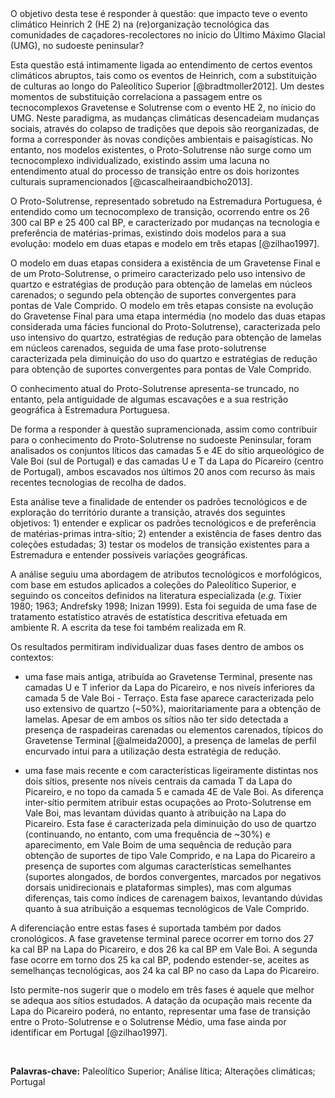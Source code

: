 O objetivo desta tese é responder à questão: que impacto teve o evento climático Heinrich 2 (HE 2) na (re)organização tecnológica das comunidades de caçadores-recolectores no início do Último Máximo Glacial (UMG), no sudoeste peninsular?  \par

Esta questão está intimamente ligada ao entendimento de certos eventos climáticos abruptos, tais como os eventos de Heinrich, com a substituição de culturas ao longo do Paleolítico Superior [@bradtmoller2012]. Um destes momentos de substituição correlaciona a passagem entre os tecnocomplexos Gravetense e Solutrense com o evento HE 2, no ínicio do UMG. Neste paradigma, as mudanças climáticas desencadeiam mudanças sociais, através do colapso de tradições que depois são reorganizadas, de forma a corresponder às novas condições ambientais e paisagísticas. No entanto, nos modelos existentes, o Proto-Solutrense não surge como um tecnocomplexo individualizado, existindo assim uma lacuna no entendimento atual do processo de transição entre os dois horizontes culturais supramencionados  [@cascalheiraandbicho2013].

O Proto-Solutrense, representado sobretudo na Estremadura Portuguesa, é entendido como um tecnocomplexo de transição, ocorrendo entre os 26 300 cal BP e 25 400 cal BP, e caracterizado por mudanças na tecnologia e preferência de matérias-primas, existindo dois modelos para a sua evolução: modelo em duas etapas e modelo em três etapas [@zilhao1997].

O modelo em duas etapas considera a existência de um Gravetense Final e de um Proto-Solutrense, o primeiro caracterizado pelo uso intensivo de quartzo e estratégias de produção para obtenção de lamelas em núcleos carenados; o segundo pela obtenção de suportes convergentes para pontas de Vale Comprido. O modelo em três etapas consiste na evolução do Gravetense Final para uma etapa intermédia (no modelo das duas etapas considerada uma fácies funcional do Proto-Solutrense), caracterizada pelo uso intensivo do quartzo, estratégias de redução para obtenção de lamelas em núcleos carenados, seguida de uma fase proto-solutrense caracterizada pela diminuição do uso do quartzo e estratégias de redução para obtenção de suportes convergentes para pontas de Vale Comprido. 

O conhecimento atual do Proto-Solutrense apresenta-se truncado, no entanto, pela antiguidade de algumas escavações e a sua restrição geográfica à Estremadura Portuguesa.

De forma a responder à questão supramencionada, assim como contribuir para o conhecimento do Proto-Solutrense no sudoeste Peninsular, foram analisados os conjuntos líticos das camadas 5 e 4E do sítio arqueológico de Vale Boi (sul de Portugal) e das camadas U e T da Lapa do Picareiro (centro de Portugal), ambos escavados nos últimos 20 anos com recurso às mais recentes tecnologias de recolha de dados. 

Esta análise teve a finalidade de entender os padrões tecnológicos e de exploração do território durante a transição, através dos seguintes objetivos: 1) entender e explicar os padrões tecnológicos e de preferência de matérias-primas intra-sítio; 2) entender a existência de fases dentro das coleções estudadas; 3) testar os modelos de transição existentes para a Estremadura e entender possíveis variações geográficas.

A análise seguiu uma abordagem de atributos tecnológicos e morfológicos, com base em estudos aplicados a coleções do Paleolítico Superior, e seguindo os conceitos definidos na literatura especializada (*e.g.* Tixier 1980; 1963; Andrefsky 1998; Inizan 1999). Esta foi seguida de uma fase de tratamento estatístico através de estatística descritiva efetuada em ambiente R. A escrita da tese foi também realizada em R.

Os resultados permitiram individualizar duas fases dentro de ambos os contextos: 

- uma fase mais antiga, atribuída ao Gravetense Terminal, presente nas camadas U e T inferior da Lapa do Picareiro, e nos niveís inferiores da camada 5 de Vale Boi - Terraço. Esta fase aparece caracterizada pelo uso extensivo de quartzo (~50%), maioritariamente para a obtenção de lamelas. Apesar de em ambos os sítios não ter sido detectada a presença de raspadeiras carenadas ou elementos carenados, típicos do Gravetense Terminal [@almeida2000], a presença de lamelas de perfil encurvado intui para a utilização desta estratégia de redução. 

- uma fase mais recente e com características ligeiramente distintas nos dois sítios, presente nos níveis centrais da camada T da Lapa do Picareiro, e no topo da camada 5 e camada 4E de Vale Boi. As diferença inter-sítio permitem atribuir estas ocupações ao Proto-Solutrense em Vale Boi, mas levantam dúvidas quanto à atribuição na Lapa do Picareiro. Esta fase é caracterizada pela diminuição do uso de quartzo (continuando, no entanto, com uma frequência de ~30%) e aparecimento, em Vale Boim de uma sequência de redução para obtenção de suportes de tipo Vale Comprido, e na Lapa do Picareiro a presença de suportes com algumas características semelhantes (suportes alongados, de bordos convergentes, marcados por negativos dorsais unidirecionais e plataformas simples), mas com algumas diferenças, tais como índices de carenagem baixos, levantando dúvidas quanto à sua atribuição a esquemas tecnológicos de Vale Comprido.

A diferenciação entre estas fases é suportada também por dados cronológicos. A fase gravetense terminal parece ocorrer em torno dos 27 ka cal BP na Lapa do Picareiro, e dos 26 ka cal BP em Vale Boi. A segunda fase ocorre em torno dos 25 ka cal BP, podendo estender-se, aceites as semelhanças tecnológicas, aos 24 ka cal BP no caso da Lapa do Picareiro.

Isto permite-nos sugerir que o modelo em três fases é aquele que melhor se adequa aos sítios estudados. A datação da ocupação mais recente da Lapa do Picareiro poderá, no entanto, representar uma fase de transição entre o Proto-Solutrense e o Solutrense Médio, uma fase ainda por identificar em Portugal [@zilhao1997].

\  

**Palavras-chave:** Paleolítico Superior; Análise lítica; Alterações climáticas; Portugal
